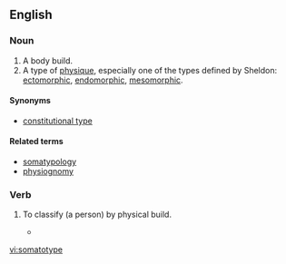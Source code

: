 ==English==

===Noun===
{{en-noun}}

# A body build.
# A type of [[physique]], especially one of the types defined by Sheldon: [[ectomorphic]], [[endomorphic]], [[mesomorphic]].

====Synonyms====
* [[constitutional type]]

====Related terms====
* [[somatypology]]
* [[physiognomy]]

===Verb===
{{en-verb|somatotyp}}

# {{lb|en|transitive}} To classify (a person) by physical build.
#*{{quote-journal|date=January 20, 2016|author=|title=Black and Hispanic Men Perceived to Be Large Are at Increased Risk for Police Frisk, Search, and Force|journal=PLOS ONE|url=http://journals.plos.org/plosone/article?id=10.1371/journal.pone.0147158|doi=10.1371/journal.pone.0147158|volume=|issue=|pages=
|passage=Apart from Masicampo et al. and Cullinane et al., no previous research has analyzed suspects’ perceived body size and police practices, though past theories of biology and crime, such as Sheldon's '''somatotyping''' of criminal behavior as well as several recent studies assess the relationship between individuals’ body type, height, and weight and likelihood of committing crime and being arrested. }}

[[vi:somatotype]]
